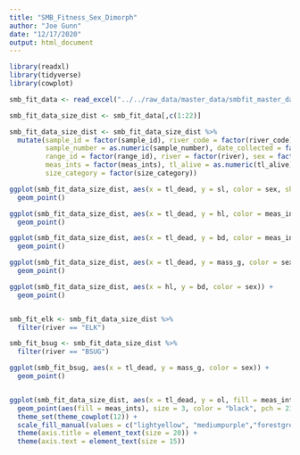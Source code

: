 ```yaml
---
title: "SMB_Fitness_Sex_Dimorph"
author: "Joe Gunn"
date: "12/17/2020"
output: html_document
---
```


```r
library(readxl)
library(tidyverse)
library(cowplot)

```

```r
smb_fit_data <- read_excel("../../raw_data/master_data/smbfit_master_data_working.xlsx")

smb_fit_data_size_dist <- smb_fit_data[,c(1:22)]

smb_fit_data_size_dist <- smb_fit_data_size_dist %>%
  mutate(sample_id = factor(sample_id), river_code = factor(river_code),
         sample_number = as.numeric(sample_number), date_collected = factor(date_collected),
         range_id = factor(range_id), river = factor(river), sex = factor(sex),
         meas_ints = factor(meas_ints), tl_alive = as.numeric(tl_alive), 
         size_category = factor(size_category))

ggplot(smb_fit_data_size_dist, aes(x = tl_dead, y = sl, color = sex, shape = river)) +
  geom_point()

ggplot(smb_fit_data_size_dist, aes(x = tl_dead, y = hl, color = meas_ints)) +
  geom_point()

ggplot(smb_fit_data_size_dist, aes(x = tl_dead, y = bd, color = meas_ints)) +
  geom_point()

ggplot(smb_fit_data_size_dist, aes(x = tl_dead, y = mass_g, color = sex, shape = river)) +
  geom_point()

ggplot(smb_fit_data_size_dist, aes(x = hl, y = bd, color = sex)) +
  geom_point()


smb_fit_elk <- smb_fit_data_size_dist %>%
  filter(river == "ELK")

smb_fit_bsug <- smb_fit_data_size_dist %>%
  filter(river == "BSUG")

ggplot(smb_fit_bsug, aes(x = tl_dead, y = mass_g, color = sex)) +
  geom_point()


ggplot(smb_fit_data_size_dist, aes(x = tl_dead, y = ol, fill = meas_ints)) +
  geom_point(aes(fill = meas_ints), size = 3, color = "black", pch = 21) +
  theme_set(theme_cowplot(12)) +
  scale_fill_manual(values = c("lightyellow", "mediumpurple","forestgreen","deeppink2")) +
  theme(axis.title = element_text(size = 20)) +
  theme(axis.text = element_text(size = 15))
  


```